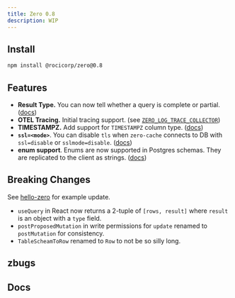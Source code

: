 ```yaml
---
title: Zero 0.8
description: WIP
---
```


## Install

```bash
npm install @rocicorp/zero@0.8
```

## Features

- **Result Type.** You can now tell whether a query is complete or partial. ([docs](../react))
- **OTEL Tracing.** Initial tracing support. (see [`ZERO_LOG_TRACE_COLLECTOR`](../zero-cache-config))
- **TIMESTAMPZ.** Add support for `TIMESTAMPZ` column type. ([docs](TODO))
- **`ssl=<mode>`**. You can disable `tls` when `zero-cache` connects to DB with `ssl=disable` or `sslmode=disable`. ([docs](TODO))
- **enum support**. Enums are now supported in Postgres schemas. They are replicated to the client as strings. ([docs](../postgres-support#column-types))

## Breaking Changes

See [hello-zero](https://github.com/rocicorp/hello-zero/commit/a41d95d995a3eed1ba17e2822deac79dccfe2b6c) for example update.

- `useQuery` in React now returns a 2-tuple of `[rows, result]` where `result` is an object with a `type` field.
- `postProposedMutation` in write permissions for `update` renamed to `postMutation` for consistency.
- `TableScheamToRow` renamed to `Row` to not be so silly long.

## zbugs

## Docs

